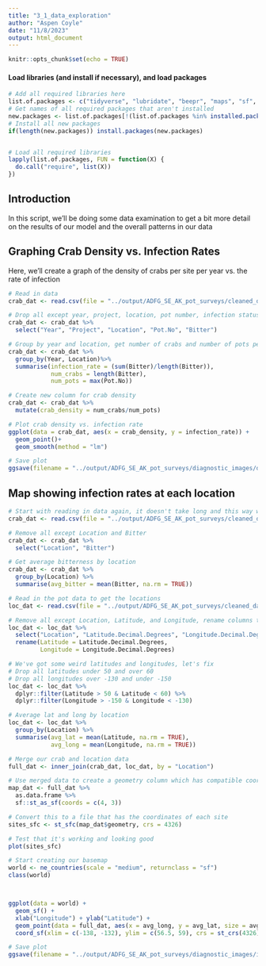 ---
title: "3_1_data_exploration"
author: "Aspen Coyle"
date: "11/8/2023"
output: html_document
---

```{r setup, include=FALSE}
knitr::opts_chunk$set(echo = TRUE)
```


#### Load libraries (and install if necessary), and load packages

```{r libraries, message=FALSE, warning=FALSE}
# Add all required libraries here
list.of.packages <- c("tidyverse", "lubridate", "beepr", "maps", "sf", "rnaturalearth", "rnaturalearthdata")
# Get names of all required packages that aren't installed
new.packages <- list.of.packages[!(list.of.packages %in% installed.packages()[, "Package"])]
# Install all new packages
if(length(new.packages)) install.packages(new.packages)


# Load all required libraries
lapply(list.of.packages, FUN = function(X) {
  do.call("require", list(X))
})


```

## Introduction

In this script, we'll be doing some data examination to get a bit more detail on the results of our model and the overall patterns in our data


## Graphing Crab Density vs. Infection Rates

Here, we'll create a graph of the density of crabs per site per year vs. the rate of infection


```{r density}
# Read in data
crab_dat <- read.csv(file = "../output/ADFG_SE_AK_pot_surveys/cleaned_data/crab_data/BCS_cleaned.csv", header = TRUE)

# Drop all except year, project, location, pot number, infection status
crab_dat <- crab_dat %>%
  select("Year", "Project", "Location", "Pot.No", "Bitter")

# Group by year and location, get number of crabs and number of pots per site
crab_dat <- crab_dat %>%
  group_by(Year, Location)%>%
  summarise(infection_rate = (sum(Bitter)/length(Bitter)),
            num_crabs = length(Bitter),
            num_pots = max(Pot.No))

# Create new column for crab density
crab_dat <- crab_dat %>%
  mutate(crab_density = num_crabs/num_pots)

# Plot crab density vs. infection rate
ggplot(data = crab_dat, aes(x = crab_density, y = infection_rate)) +
  geom_point()+
  geom_smooth(method = "lm")

# Save plot
ggsave(filename = "../output/ADFG_SE_AK_pot_surveys/diagnostic_images/density_vs_infection.png")
```
## Map showing infection rates at each location

```{r}
# Start with reading in data again, it doesn't take long and this way we can run these chunks separately
crab_dat <- read.csv(file = "../output/ADFG_SE_AK_pot_surveys/cleaned_data/crab_data/BCS_cleaned.csv", header = TRUE)

# Remove all except Location and Bitter
crab_dat <- crab_dat %>%
  select("Location", "Bitter")

# Get average bitterness by location
crab_dat <- crab_dat %>%
  group_by(Location) %>%
  summarise(avg_bitter = mean(Bitter, na.rm = TRUE))

# Read in the pot data to get the locations
loc_dat <- read.csv(file = "../output/ADFG_SE_AK_pot_surveys/cleaned_data/pot_data_with_temperature.csv")

# Remove all except Location, Latitude, and Longitude, rename columns to be easier
loc_dat <- loc_dat %>%
  select("Location", "Latitude.Decimal.Degrees", "Longitude.Decimal.Degrees") %>%
  rename(Latitude = Latitude.Decimal.Degrees, 
         Longitude = Longitude.Decimal.Degrees)

# We've got some weird latitudes and longitudes, let's fix
# Drop all latitudes under 50 and over 60
# Drop all longitudes over -130 and under -150
loc_dat <- loc_dat %>%
  dplyr::filter(Latitude > 50 & Latitude < 60) %>%
  dplyr::filter(Longitude > -150 & Longitude < -130)

# Average lat and long by location
loc_dat <- loc_dat %>%
  group_by(Location) %>%
  summarise(avg_lat = mean(Latitude, na.rm = TRUE),
            avg_long = mean(Longitude, na.rm = TRUE))

# Merge our crab and location data
full_dat <- inner_join(crab_dat, loc_dat, by = "Location")

# Use merged data to create a geometry column which has compatible coordinates
map_dat <- full_dat %>% 
  as.data.frame %>% 
  sf::st_as_sf(coords = c(4, 3))

# Convert this to a file that has the coordinates of each site 
sites_sfc <- st_sfc(map_dat$geometry, crs = 4326)

# Test that it's working and looking good
plot(sites_sfc)

# Start creating our basemap
world <- ne_countries(scale = "medium", returnclass = "sf")
class(world)



ggplot(data = world) +
  geom_sf() +
  xlab("Longitude") + ylab("Latitude") +
  geom_point(data = full_dat, aes(x = avg_long, y = avg_lat, size = avg_bitter)) +
  coord_sf(xlim = c(-138, -132), ylim = c(56.5, 59), crs = st_crs(4326))

# Save plot
ggsave(filename = "../output/ADFG_SE_AK_pot_surveys/diagnostic_images/infection_rate_map.png")


```


